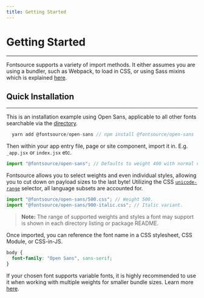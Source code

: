 ```yaml
---
title: Getting Started
---
```


# Getting Started

---

Fontsource supports a variety of import methods. It either assumes you are using a bundler, such as Webpack, to load in CSS, or using Sass mixins which is explained [here](/docs/sass/mixins).

## Quick Installation

---

This is an installation example using Open Sans, applicable to all other fonts searchable via the [directory](/fonts).

```js
  yarn add @fontsource/open-sans // npm install @fontsource/open-sans
```

Then within your app entry file, page or site component, import it in. E.g. `_app.jsx` or `index.jsx` etc.

```jsx
import "@fontsource/open-sans"; // Defaults to weight 400 with normal variant.
```

Fontsource allows you to select weights and even individual styles, allowing you to cut down on payload sizes to the last byte! Utilizing the CSS [`unicode-range`](https://developer.mozilla.org/en-US/docs/Web/CSS/@font-face/unicode-range) selector, all language subsets are accounted for.

```jsx
import "@fontsource/open-sans/500.css"; // Weight 500.
import "@fontsource/open-sans/900-italic.css"; // Italic variant.
```

> **Note:** The range of supported weights and styles a font may support is shown in each directory listing or package README.

Once imported, you can reference the font name in a CSS stylesheet, CSS Module, or CSS-in-JS.

```css
body {
  font-family: "Open Sans", sans-serif;
}
```

If your chosen font supports variable fonts, it is highly recommended to use it when working with multiple weights for smaller bundle sizes. Learn more [here](/docs/variable-fonts).
